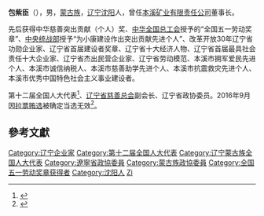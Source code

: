 '''包紫臣'''（{{bd|1951年}}），男，[[蒙古族|蒙古族]]，[[辽宁|辽宁]][[沈阳|沈阳]]人，曾任[[本溪矿业有限责任公司|本溪矿业有限责任公司]]董事长。

先后获得中华慈善突出贡献（个人）奖、[[中华全国总工会|中华全国总工会]]授予的“全国五一劳动奖章”、[[中央统战部|中央统战部]]授予“为小康建设作出突出贡献先进个人”、改革开放30年辽宁省功勋企业家、辽宁省首届建设者奖章、辽宁省十大经济人物、辽宁省首届最具社会责任十大企业家、辽宁省杰出民营企业家、辽宁省劳动模范、本溪市拥军爱民先进个人、本溪市诚信纳税人、本溪市慈善助学先进个人、本溪市抗震救灾先进个人、本溪市优秀中国特色社会主义事业建设者。

第十二届全国人大代表<ref>{{cite news|title=全国人大代表信息-包紫臣|url=http://210.82.31.1:8084/delegate/viewDelegate.action?dbid=120377|accessdate=2013-03-28|newspaper=全国人大网|deadurl=yes|archiveurl=https://web.archive.org/web/20160306000100/http://www.npc.gov.cn/delegate/viewDelegate.action?dbid=120377|archivedate=2016-03-06}}</ref>、[[辽宁省慈善总会|辽宁省慈善总会]]副会长、辽宁省政协委员。2016年9月因[[辽宁拉票贿选案|拉票贿选]]被确定当选无效<ref>{{cite web|url=http://news.xinhuanet.com/politics/2016-09/13/c_1119560872.htm|title=受权发布:全国人民代表大会常务委员会公告 〔十二届〕第二十一号|author=|agency=新华网|publisher=|accessdate=2016-09-13|date=2016-09-13|archive-date=2016-09-13|archive-url=https://web.archive.org/web/20160913125353/http://news.xinhuanet.com/politics/2016-09/13/c_1119560872.htm|dead-url=no}}</ref>。

== 參考文獻 ==
{{reflist}}

{{Chinese merchant-stub}}
{{DEFAULTSORT:bao zichen}}
[[Category:辽宁企业家|Category:辽宁企业家]]
[[Category:第十二届全国人大代表|Category:第十二届全国人大代表]]
[[Category:辽宁蒙古族全国人大代表|Category:辽宁蒙古族全国人大代表]]
[[Category:遼寧省政協委員|Category:遼寧省政協委員]]
[[Category:蒙古族政協委員|Category:蒙古族政協委員]]
[[Category:全国五一劳动奖章获得者|Category:全国五一劳动奖章获得者]]
[[Category:沈阳人|Category:沈阳人]]
[[Category:包姓|Zi]]